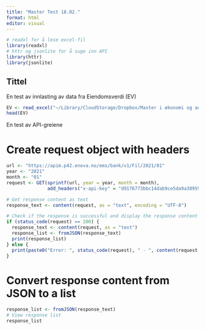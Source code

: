 ```yaml
---
title: "Master Test 18.02."
format: html
editor: visual
---
```


```r
# readxl for å lese excel-fil
library(readxl)
# httr og jsonlite for å suge inn API
library(httr)
library(jsonlite)
```

## Tittel

En test av innlasting av data fra Eiendomsverdi (EV)

```r
EV <- read_excel("~/Library/CloudStorage/Dropbox/Master i økonomi og administrasjon/MSB210 Masteroppgave/Data/MSB210_Masteroppgave/data/EV-kommaseparert.xlsx")
head(EV)
```

En test av API-greiene

# Create request object with headers

```r
url <- "https://apim.p42.enova.no/ems/bank/v1/Fil/2021/01"
year <- "2021"
month <- "01"
request <- GET(sprintf(url, year = year, month = month), 
               add_headers("x-api-key" = "d9176773bbc14dab9ce5da9a38959af8"))

# Get response content as text
response_text <- content(request, as = "text", encoding = "UTF-8")

# Check if the response is successful and display the response content
if (status_code(request) == 200) {
  response_text <- content(request, as = "text")
  response_list <- fromJSON(response_text)
  print(response_list)
} else {
  print(paste0("Error: ", status_code(request), " - ", content(request, as = "text")))
}
```

# Convert response content from JSON to a list

```r
response_list <- fromJSON(response_text)
# View response list
response_list
```
